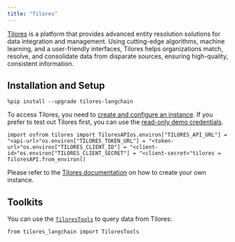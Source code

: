 ```yaml
---
title: "Tilores"
---
```


[Tilores](https://tilores.io) is a platform that provides advanced entity resolution solutions for data integration and management. Using cutting-edge algorithms, machine learning, and a user-friendly interfaces, Tilores helps organizations match, resolve, and consolidate data from disparate sources, ensuring high-quality, consistent information.

## Installation and Setup

```
%pip install --upgrade tilores-langchain
```

To access Tilores, you need to [create and configure an instance](https://app.tilores.io). If you prefer to test out Tilores first, you can use the [read-only demo credentials](https://github.com/tilotech/identity-rag-customer-insights-chatbot?tab=readme-ov-file#1-configure-customer-data-access).

```
import osfrom tilores import TiloresAPIos.environ["TILORES_API_URL"] = "<api-url>"os.environ["TILORES_TOKEN_URL"] = "<token-url>"os.environ["TILORES_CLIENT_ID"] = "<client-id>"os.environ["TILORES_CLIENT_SECRET"] = "<client-secret>"tilores = TiloresAPI.from_environ()
```

Please refer to the [Tilores documentation](https://docs.tilotech.io/tilores/publicsaaswalkthrough/) on how to create your own instance.

## Toolkits

You can use the [`TiloresTools`](/src/oss/integrations/tools/tilores) to query data from Tilores:

```
from tilores_langchain import TiloresTools
```
